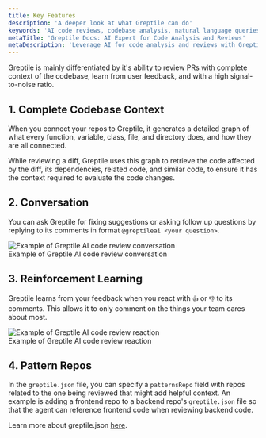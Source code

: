 ```yaml
---
title: Key Features
description: 'A deeper look at what Greptile can do'
keywords: 'AI code reviews, codebase analysis, natural language queries, GitHub integration, Slack integration, PR review bot'
metaTitle: 'Greptile Docs: AI Expert for Code Analysis and Reviews'
metaDescription: 'Leverage AI for code analysis and reviews with Greptile. Get expert insights on your codebase through natural language queries and integrations.'
---
```


Greptile is mainly differentiated by it's ability to review PRs with complete context of the codebase, learn from user feedback, and with a high signal-to-noise ratio.

## 1. Complete Codebase Context

When you connect your repos to Greptile, it generates a detailed graph of what every function, variable, class, file, and directory does, and how they are all connected. 

While reviewing a diff, Greptile uses this graph to retrieve the code affected by the diff, its dependencies, related code, and similar code, to ensure it has the context required to evaluate the code changes.

## 2. Conversation

You can ask Greptile for fixing suggestions or asking follow up questions by replying to its comments in format `@greptileai <your question>`.

<Frame>
  <img src="/images/cr-bot/qna.gif" alt="Example of Greptile AI code review conversation" />
  <figcaption>Example of Greptile AI code review conversation</figcaption>
</Frame>

## 3. Reinforcement Learning

Greptile learns from your feedback when you react with `👍` or `👎` to its comments. This allows it to only comment on the things your team cares about most.
<Frame>
  <img src="/images/cr-bot/downvote.gif" alt="Example of Greptile AI code review reaction" />
  <figcaption>Example of Greptile AI code review reaction</figcaption>
</Frame>

## 4. Pattern Repos

In the `greptile.json` file, you can specify a `patternsRepo` field with repos related to the one being reviewed that might add helpful context. 
An example is adding a frontend repo to a backend repo's `greptile.json` file so that the agent can reference frontend code when reviewing backend code.

Learn more about greptile.json [here](/code-review-bot/greptile-json).
